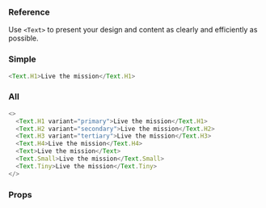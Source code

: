 ### Reference

Use `<Text>` to present your design and content as clearly and efficiently as
possible.

### Simple

```javascript reactLive=true
<Text.H1>Live the mission</Text.H1>
```

### All

```javascript reactLive=true
<>
  <Text.H1 variant="primary">Live the mission</Text.H1>
  <Text.H2 variant="secondary">Live the mission</Text.H2>
  <Text.H3 variant="tertiary">Live the mission</Text.H3>
  <Text.H4>Live the mission</Text.H4>
  <Text>Live the mission</Text>
  <Text.Small>Live the mission</Text.Small>
  <Text.Tiny>Live the mission</Text.Tiny>
</>
```

### Props

<PropsTable component="Text" platform="web" />
